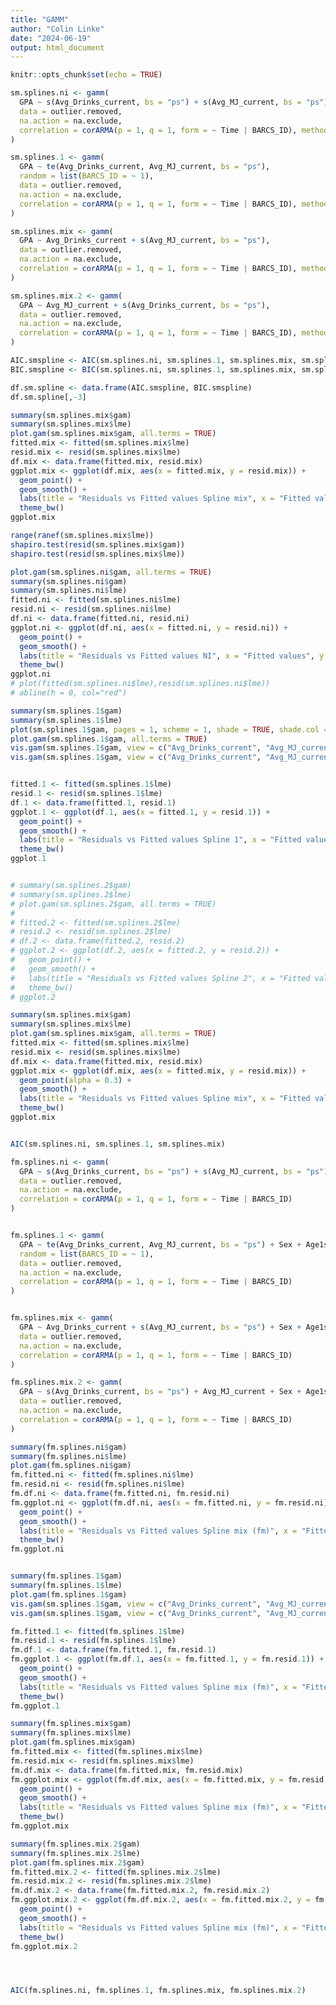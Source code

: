 ```yaml
---
title: "GAMM"
author: "Colin Linke"
date: "2024-06-19"
output: html_document
---
```


```r
knitr::opts_chunk$set(echo = TRUE)
```


```r
sm.splines.ni <- gamm(
  GPA ~ s(Avg_Drinks_current, bs = "ps") + s(Avg_MJ_current, bs = "ps"),
  data = outlier.removed,
  na.action = na.exclude,
  correlation = corARMA(p = 1, q = 1, form = ~ Time | BARCS_ID), method = "ML"
)

sm.splines.1 <- gamm(
  GPA ~ te(Avg_Drinks_current, Avg_MJ_current, bs = "ps"),
  random = list(BARCS_ID = ~ 1),
  data = outlier.removed,
  na.action = na.exclude,
  correlation = corARMA(p = 1, q = 1, form = ~ Time | BARCS_ID), method = "ML"
)

sm.splines.mix <- gamm(
  GPA ~ Avg_Drinks_current + s(Avg_MJ_current, bs = "ps"),
  data = outlier.removed,
  na.action = na.exclude,
  correlation = corARMA(p = 1, q = 1, form = ~ Time | BARCS_ID), method = "ML"
)

sm.splines.mix.2 <- gamm(
  GPA ~ Avg_MJ_current + s(Avg_Drinks_current, bs = "ps"),
  data = outlier.removed,
  na.action = na.exclude,
  correlation = corARMA(p = 1, q = 1, form = ~ Time | BARCS_ID), method = "ML"
)

AIC.smspline <- AIC(sm.splines.ni, sm.splines.1, sm.splines.mix, sm.splines.mix.2)
BIC.smspline <- BIC(sm.splines.ni, sm.splines.1, sm.splines.mix, sm.splines.mix.2)

df.sm.spline <- data.frame(AIC.smspline, BIC.smspline)
df.sm.spline[,-3]

summary(sm.splines.mix$gam)
summary(sm.splines.mix$lme)
plot.gam(sm.splines.mix$gam, all.terms = TRUE)
fitted.mix <- fitted(sm.splines.mix$lme)
resid.mix <- resid(sm.splines.mix$lme)
df.mix <- data.frame(fitted.mix, resid.mix)
ggplot.mix <- ggplot(df.mix, aes(x = fitted.mix, y = resid.mix)) +
  geom_point() +
  geom_smooth() +
  labs(title = "Residuals vs Fitted values Spline mix", x = "Fitted values", y = "Residuals") +
  theme_bw()
ggplot.mix

range(ranef(sm.splines.mix$lme))
shapiro.test(resid(sm.splines.mix$gam))
shapiro.test(resid(sm.splines.mix$lme))
````

```r
plot.gam(sm.splines.ni$gam, all.terms = TRUE)
summary(sm.splines.ni$gam)
summary(sm.splines.ni$lme)
fitted.ni <- fitted(sm.splines.ni$lme)
resid.ni <- resid(sm.splines.ni$lme)
df.ni <- data.frame(fitted.ni, resid.ni)
ggplot.ni <- ggplot(df.ni, aes(x = fitted.ni, y = resid.ni)) +
  geom_point() +
  geom_smooth() +
  labs(title = "Residuals vs Fitted values NI", x = "Fitted values", y = "Residuals") +
  theme_bw()
ggplot.ni
# plot(fitted(sm.splines.ni$lme),resid(sm.splines.ni$lme))
# abline(h = 0, col="red")

summary(sm.splines.1$gam)
summary(sm.splines.1$lme)
plot(sm.splines.1$gam, pages = 1, scheme = 1, shade = TRUE, shade.col = "lightblue")
plot.gam(sm.splines.1$gam, all.terms = TRUE)
vis.gam(sm.splines.1$gam, view = c("Avg_Drinks_current", "Avg_MJ_current"), plot.type = "contour")
vis.gam(sm.splines.1$gam, view = c("Avg_Drinks_current", "Avg_MJ_current"), plot.type = "persp")


fitted.1 <- fitted(sm.splines.1$lme)
resid.1 <- resid(sm.splines.1$lme)
df.1 <- data.frame(fitted.1, resid.1)
ggplot.1 <- ggplot(df.1, aes(x = fitted.1, y = resid.1)) +
  geom_point() +
  geom_smooth() +
  labs(title = "Residuals vs Fitted values Spline 1", x = "Fitted values", y = "Residuals") +
  theme_bw()
ggplot.1


# summary(sm.splines.2$gam)
# summary(sm.splines.2$lme)
# plot.gam(sm.splines.2$gam, all.terms = TRUE)
# 
# fitted.2 <- fitted(sm.splines.2$lme)
# resid.2 <- resid(sm.splines.2$lme)
# df.2 <- data.frame(fitted.2, resid.2)
# ggplot.2 <- ggplot(df.2, aes(x = fitted.2, y = resid.2)) +
#   geom_point() +
#   geom_smooth() +
#   labs(title = "Residuals vs Fitted values Spline 2", x = "Fitted values", y = "Residuals") +
#   theme_bw()
# ggplot.2

summary(sm.splines.mix$gam)
summary(sm.splines.mix$lme)
plot.gam(sm.splines.mix$gam, all.terms = TRUE)
fitted.mix <- fitted(sm.splines.mix$lme)
resid.mix <- resid(sm.splines.mix$lme)
df.mix <- data.frame(fitted.mix, resid.mix)
ggplot.mix <- ggplot(df.mix, aes(x = fitted.mix, y = resid.mix)) +
  geom_point(alpha = 0.3) +
  geom_smooth() +
  labs(title = "Residuals vs Fitted values Spline mix", x = "Fitted values", y = "Residuals") +
  theme_bw()
ggplot.mix


AIC(sm.splines.ni, sm.splines.1, sm.splines.mix)
```

```r
fm.splines.ni <- gamm(
  GPA ~ s(Avg_Drinks_current, bs = "ps") + s(Avg_MJ_current, bs = "ps") + Sex + Age1stround + SATMath + SATVerbal + SATWriting + Fager4_binary + FH_binary + STAI_SELF_Total + BDI_SELF_Total + Parental_SES,
  data = outlier.removed,
  na.action = na.exclude,
  correlation = corARMA(p = 1, q = 1, form = ~ Time | BARCS_ID)
)


fm.splines.1 <- gamm(
  GPA ~ te(Avg_Drinks_current, Avg_MJ_current, bs = "ps") + Sex + Age1stround + SATMath + SATVerbal + SATWriting + Fager4_binary + FH_binary + STAI_SELF_Total + BDI_SELF_Total + Parental_SES,
  random = list(BARCS_ID = ~ 1),
  data = outlier.removed,
  na.action = na.exclude,
  correlation = corARMA(p = 1, q = 1, form = ~ Time | BARCS_ID)
)


fm.splines.mix <- gamm(
  GPA ~ Avg_Drinks_current + s(Avg_MJ_current, bs = "ps") + Sex + Age1stround + SATMath + SATVerbal + SATWriting + Fager4_binary + FH_binary + STAI_SELF_Total + BDI_SELF_Total + Parental_SES,
  data = outlier.removed,
  na.action = na.exclude,
  correlation = corARMA(p = 1, q = 1, form = ~ Time | BARCS_ID)
)

fm.splines.mix.2 <- gamm(
  GPA ~ s(Avg_Drinks_current, bs = "ps") + Avg_MJ_current + Sex + Age1stround + SATMath + SATVerbal + SATWriting + Fager4_binary + FH_binary + STAI_SELF_Total + BDI_SELF_Total + Parental_SES,
  data = outlier.removed,
  na.action = na.exclude,
  correlation = corARMA(p = 1, q = 1, form = ~ Time | BARCS_ID)
)

summary(fm.splines.ni$gam)
summary(fm.splines.ni$lme)
plot.gam(fm.splines.ni$gam)
fm.fitted.ni <- fitted(fm.splines.ni$lme)
fm.resid.ni <- resid(fm.splines.ni$lme)
fm.df.ni <- data.frame(fm.fitted.ni, fm.resid.ni)
fm.ggplot.ni <- ggplot(fm.df.ni, aes(x = fm.fitted.ni, y = fm.resid.ni)) +
  geom_point() +
  geom_smooth() +
  labs(title = "Residuals vs Fitted values Spline mix (fm)", x = "Fitted values", y = "Residuals") +
  theme_bw()
fm.ggplot.ni


summary(fm.splines.1$gam)
summary(fm.splines.1$lme)
plot.gam(fm.splines.1$gam)
vis.gam(sm.splines.1$gam, view = c("Avg_Drinks_current", "Avg_MJ_current"), plot.type = "contour")
vis.gam(sm.splines.1$gam, view = c("Avg_Drinks_current", "Avg_MJ_current"), plot.type = "persp")

fm.fitted.1 <- fitted(fm.splines.1$lme)
fm.resid.1 <- resid(fm.splines.1$lme)
fm.df.1 <- data.frame(fm.fitted.1, fm.resid.1)
fm.ggplot.1 <- ggplot(fm.df.1, aes(x = fm.fitted.1, y = fm.resid.1)) +
  geom_point() +
  geom_smooth() +
  labs(title = "Residuals vs Fitted values Spline mix (fm)", x = "Fitted values", y = "Residuals") +
  theme_bw()
fm.ggplot.1

summary(fm.splines.mix$gam)
summary(fm.splines.mix$lme)
plot.gam(fm.splines.mix$gam)
fm.fitted.mix <- fitted(fm.splines.mix$lme)
fm.resid.mix <- resid(fm.splines.mix$lme)
fm.df.mix <- data.frame(fm.fitted.mix, fm.resid.mix)
fm.ggplot.mix <- ggplot(fm.df.mix, aes(x = fm.fitted.mix, y = fm.resid.mix)) +
  geom_point() +
  geom_smooth() +
  labs(title = "Residuals vs Fitted values Spline mix (fm)", x = "Fitted values", y = "Residuals") +
  theme_bw()
fm.ggplot.mix

summary(fm.splines.mix.2$gam)
summary(fm.splines.mix.2$lme)
plot.gam(fm.splines.mix.2$gam)
fm.fitted.mix.2 <- fitted(fm.splines.mix.2$lme)
fm.resid.mix.2 <- resid(fm.splines.mix.2$lme)
fm.df.mix.2 <- data.frame(fm.fitted.mix.2, fm.resid.mix.2)
fm.ggplot.mix.2 <- ggplot(fm.df.mix.2, aes(x = fm.fitted.mix.2, y = fm.resid.mix.2)) +
  geom_point() +
  geom_smooth() +
  labs(title = "Residuals vs Fitted values Spline mix (fm)", x = "Fitted values", y = "Residuals") +
  theme_bw()
fm.ggplot.mix.2




AIC(fm.splines.ni, fm.splines.1, fm.splines.mix, fm.splines.mix.2)
```

